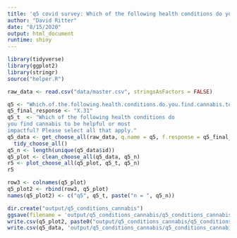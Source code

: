 ```yaml
---
title: 'q5 covid survey: Which of the following health conditions do you find cannabis to be helpful or most impactful? Please select all that apply.'
author: "David Ritter"
date: "8/15/2020"
output: html_document
runtime: shiny
---
```


```r
library(tidyverse)
library(ggplot2)
library(stringr)
source("helper.R")
```

```r
raw_data <- read.csv("data/master.csv", stringsAsFactors = FALSE)
```

```r
q5 <- "Which.of.the.following.health.conditions.do.you.find.cannabis.to.be.helpful.or.most.impactful..Please.select.all.that.apply."
q5_final_response <- "X.31"
q5_t  <- "Which of the following health conditions do
you find cannabis to be helpful or most
impactful? Please select all that apply."
q5_data <- get_choose_all(raw_data, q.name = q5, f.response = q5_final_response) %>%
  tidy_choose_all()
q5_n <- length(unique(q5_data$id))
q5_plot <- clean_choose_all(q5_data, q5_n)
r5 <- plot_choose_all(q5_plot, q5_t, q5_n)
r5
```

```r
row3 <- colnames(q5_plot)
q5_plot2 <- rbind(row3, q5_plot)
names(q5_plot2) <- c("q5", q5_t, paste("n = ", q5_n))
```

```r
dir.create("output/q5_conditions_cannabis")
ggsave(filename = 'output/q5_conditions_cannabis/q5_conditions_cannabis.png', plot = r5, device = 'png')
write.csv(q5_plot2, paste0("output/q5_conditions_cannabis/q5_conditions_cannabis_", q5_n,".csv"), row.names=F)
write.csv(q5_data, 'output/q5_conditions_cannabis/q5_conditions_cannabis_ids.csv', row.names = FALSE)
```